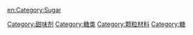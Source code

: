 {{Commonscat|Sugars}}
{{catmore}}
[[Category:甜味剂|Category:甜味剂]]
[[Category:糖类|Category:糖类]]
[[Category:颗粒材料|Category:颗粒材料]]
[[Category:糖|Category:糖]]

[[en:Category:Sugar|en:Category:Sugar]]